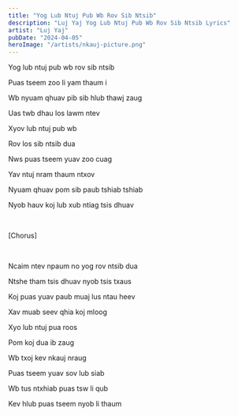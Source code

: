 ```yaml
---
title: "Yog Lub Ntuj Pub Wb Rov Sib Ntsib"
description: "Luj Yaj Yog Lub Ntuj Pub Wb Rov Sib Ntsib Lyrics"
artist: "Luj Yaj"
pubDate: "2024-04-05"
heroImage: "/artists/nkauj-picture.png"
---
```


Yog lub ntuj pub wb rov sib ntsib

Puas tseem zoo li yam thaum i

Wb nyuam qhuav pib sib hlub thawj zaug

Uas twb dhau los lawm ntev

Xyov lub ntuj pub wb

Rov los sib ntsib dua

Nws puas tseem yuav zoo cuag

Yav ntuj nram thaum ntxov

Nyuam qhuav pom sib paub tshiab tshiab

Nyob hauv koj lub xub ntiag tsis dhuav

<br />

[Chorus]

<br />

Ncaim ntev npaum no yog rov ntsib dua

Ntshe tham tsis dhuav nyob tsis txaus

Koj puas yuav paub muaj lus ntau heev

Xav muab seev qhia koj mloog

Xyo lub ntuj pua roos

Pom koj dua ib zaug

Wb txoj kev nkauj nraug

Puas tseem yuav sov lub siab

Wb tus ntxhiab puas tsw li qub

Kev hlub puas tseem nyob li thaum
